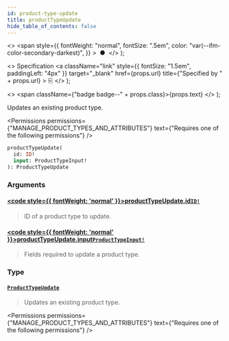 ```yaml
---
id: product-type-update
title: productTypeUpdate
hide_table_of_contents: false
---
```


  <>
    <span
      style={{
        fontWeight: "normal",
        fontSize: ".5em",
        color: "var(--ifm-color-secondary-darkest)",
      }}
    >
      &nbsp;●&nbsp;
    </span>
  </>
);

  <>
    Specification
    <a
      className="link"
      style={{ fontSize: "1.5em", paddingLeft: "4px" }}
      target="\_blank"
      href={props.url}
      title={"Specified by " + props.url}
    >
      ⎘
    </a>
  </>
);

  <>
    <span className={"badge badge--" + props.class}>{props.text}</span>
  </>
);

Updates an existing product type.

<Permissions
  permissions={"MANAGE_PRODUCT_TYPES_AND_ATTRIBUTES"}
  text={"Requires one of the following permissions"}
/>

```graphql
productTypeUpdate(
  id: ID!
  input: ProductTypeInput!
): ProductTypeUpdate
```

### Arguments

#### [<code style={{ fontWeight: 'normal' }}>productTypeUpdate.<b>id</b></code>](#)<Bullet />[`ID!`](../../../api-reference/miscellaneous/scalars/id) <Badge class="secondary" text="non-null"/> <Badge class="secondary" text="scalar"/> <Badge class="secondary" text="miscellaneous"/>

> ID of a product type to update.

#### [<code style={{ fontWeight: 'normal' }}>productTypeUpdate.<b>input</b></code>](#)<Bullet />[`ProductTypeInput!`](../../../api-reference/products/inputs/product-type-input) <Badge class="secondary" text="non-null"/> <Badge class="secondary" text="input"/> <Badge class="secondary" text="products"/>

> Fields required to update a product type.

### Type

#### [`ProductTypeUpdate`](../../../api-reference/products/objects/product-type-update) <Badge class="secondary" text="object"/> <Badge class="secondary" text="products"/>

> Updates an existing product type.

<Permissions
  permissions={"MANAGE_PRODUCT_TYPES_AND_ATTRIBUTES"}
  text={"Requires one of the following permissions"}
/>

>

